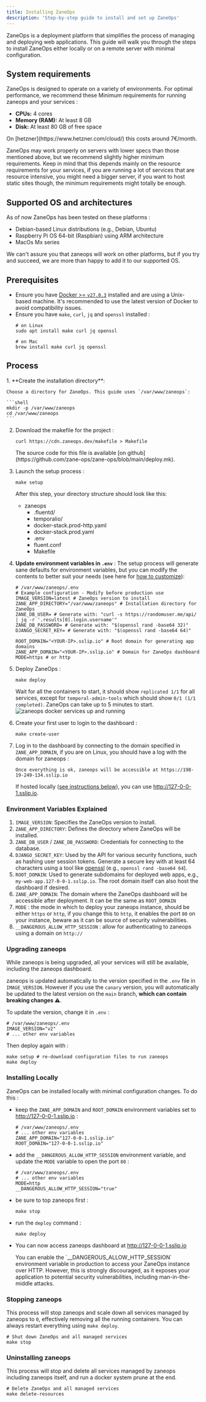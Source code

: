 ```yaml
---
title: Installing ZaneOps
description: 'Step-by-step guide to install and set up ZaneOps'
---
```



ZaneOps is a deployment platform that simplifies the process of managing and deploying web applications. This guide will walk you through the steps to install ZaneOps either locally or on a remote server with minimal configuration.


## System requirements

ZaneOps is designed to operate on a variety of environments. For optimal performance, we recommend these Minimum requirements for running zaneops and your services :

- **CPUs:** 4 cores 
- **Memory (RAM):** At least 8 GB
- **Disk:** At least 80 GB of free space

<Aside type="note" title="Information">
On [hetzner](https://www.hetzner.com/cloud/) this costs around 7€/month.
</Aside>

ZaneOps may work properly on servers with lower specs than those mentioned above, but we recommend slightly higher minimum requirements.
Keep in mind that this depends mainly on the resource requirements for your services, if you are running a lot of services that are resource intensive, 
you might need a bigger server, if you want to host static sites though, the minimum requirements might totally be enough.

## Supported OS and architectures

As of now ZaneOps has been tested on these platforms : 

- Debian-based Linux distributions (e.g., Debian, Ubuntu)
- Raspberry Pi OS 64-bit (Raspbian) using ARM architecture
- MacOs Mx series

We can't assure you that zaneops will work on other platforms, but if you try and succeed, we are more than happy to add 
it to our supported OS.

## Prerequisites

- Ensure you have [Docker >= `v27.0.3`](https://docs.docker.com/engine/install/) installed and are using a Unix-based machine. It's recommended to use the latest version of Docker to avoid compatibility issues.
- Ensure you have `make`, `curl`, `jq` and `openssl` installed : 
  ```shell
  # on Linux
  sudo apt install make curl jq openssl

  # on Mac
  brew install make curl jq openssl
  ```

## Process

<Steps>
1. **Create the installation directory**:

    Choose a directory for ZaneOps. This guide uses `/var/www/zaneops`:

    ```shell
    mkdir -p /var/www/zaneops 
    cd /var/www/zaneops
    ```

2. Download the makefile for the project :

    ```shell
    curl https://cdn.zaneops.dev/makefile > Makefile
    ```
    
    <Aside type="note">
    The source code for this file is available [on github](https://github.com/zane-ops/zane-ops/blob/main/deploy.mk).
    </Aside>


3. Launch the setup process :

    ```shell
    make setup
    ```

    After this step, your directory structure should look like this:

    <FileTree>

    - zaneops
        - .fluentd/
        - temporalio/
        - docker-stack.prod-http.yaml
        - docker-stack.prod.yaml
        - .env
        - fluent.conf
        - Makefile

    </FileTree>

4. **Update environment variables in `.env`** :
    The setup process will generate sane defaults for environment variables, 
    but you can modify the contents to better suit your needs (see here for [how to customize](#environment-variables-explained)):
    
    ```shell
    # /var/www/zaneops/.env
    # Example configuration - Modify before production use
    IMAGE_VERSION=latest # ZaneOps version to install
    ZANE_APP_DIRECTORY="/var/www/zaneops" # Installation directory for ZaneOps
    ZANE_DB_USER= # Generate with: "curl -s https://randomuser.me/api/ | jq -r '.results[0].login.username'"
    ZANE_DB_PASSWORD= # Generate with: "$(openssl rand -base64 32)"
    DJANGO_SECRET_KEY= # Generate with: "$(openssl rand -base64 64)"

    ROOT_DOMAIN="<YOUR-IP>.sslip.io" # Root domain for generating app domains
    ZANE_APP_DOMAIN="<YOUR-IP>.sslip.io" # Domain for ZaneOps dashboard
    MODE=https # or http
    ```

5. Deploy ZaneOps :

    ```shell
    make deploy
    ```
   Wait for all the containers to start, it should show `replicated 1/1` for all services, 
   except for `temporal-admin-tools` which should show `0/1 (1/1 completed)`. ZaneOps can take up to 5 minutes to start.
   ![zaneops docker services  up and running](/images/docker-stack.png)

6. Create your first user to login to the dashboard :

    ```shell
    make create-user
    ```

7. Log in to the dashboard by connecting to the domain specified in `ZANE_APP_DOMAIN`, if you are on Linux, you should have a log with the domain for zaneops : 
   
   ```shell
   Once everything is ok, zaneops will be accessible at https://198-19-249-134.sslip.io
   ```
   If hosted locally ([see instructions below](#installing-locally)), you can use http://127-0-0-1.sslip.io.
</Steps>



### Environment Variables Explained

1. `IMAGE_VERSION`: Specifies the ZaneOps version to install.
2. `ZANE_APP_DIRECTORY`: Defines the directory where ZaneOps will be installed.
3. `ZANE_DB_USER` / `ZANE_DB_PASSWORD`: Credentials for connecting to the database.
4. `DJANGO_SECRET_KEY`: Used by the API for various security functions, such as hashing user session tokens. Generate a secure key with at least 64 characters using a tool like [openssl](https://github.com/openssl/openssl) (e.g., `openssl rand -base64 64`).
5. `ROOT_DOMAIN`: Used to generate subdomains for deployed web apps, e.g., `my-web-app.127-0-0-1.sslip.io`. The root domain itself can also host the dashboard if desired.
6. `ZANE_APP_DOMAIN`: The domain where the ZaneOps dashboard will be accessible after deployment. It can be the same as `ROOT_DOMAIN`
7. `MODE` : the mode in which to deploy your zaneops instance, should be either `https` or  `http`, if you change this to `http`, it enables the port `80` on your instance, beware as it can be source of security vulnerabilities.
8. `__DANGEROUS_ALLOW_HTTP_SESSION` : allow for authenticating to zaneops using a domain on `http://`

### Upgrading zaneops 

<Aside type="tip">
While zaneops is being upgraded, all your services will still be available, including the zaneops dashboard. 
</Aside>

zaneops is updated automatically to the version specified in the `.env` file in `IMAGE_VERSION`. 
However if you use the `canary` version, you will automatically be updated to the latest version on the `main` branch, **which can contain breaking changes ⚠️**.

To update the version, change it in `.env` : 

```shell
# /var/www/zaneops/.env
IMAGE_VERSION="v2"
# ... other env variables
```

Then deploy again with : 

```shell
make setup # re-download configuration files to run zaneops 
make deploy
```


### Installing Locally 

ZaneOps can be installed locally with minimal configuration changes. 
To do this :
- keep the `ZANE_APP_DOMAIN` and `ROOT_DOMAIN` environment variables set to http://127-0-0-1.sslip.io :

  ```shell
  # /var/www/zaneops/.env
  # ... other env variables
  ZANE_APP_DOMAIN="127-0-0-1.sslip.io"
  ROOT_DOMAIN="127-0-0-1.sslip.io"
  ```
- add the `__DANGEROUS_ALLOW_HTTP_SESSION` environment variable, and update the `MODE` variable to open the port `80` :

  ```shell
  # /var/www/zaneops/.env
  # ... other env variables
  MODE=http
  __DANGEROUS_ALLOW_HTTP_SESSION="true"
  ```
- be sure to top zaneops first :

    ```shell
    make stop
    ``` 

- run the `deploy` command : 
  
  ```shell
  make deploy
  ```
- You can now access zaneops dashboard at http://127-0-0-1.sslip.io

  <Aside type="caution" title="Important">
  You can enable the `__DANGEROUS_ALLOW_HTTP_SESSION` environment variable in production to access your ZaneOps instance over HTTP.
  However, this is strongly discouraged, as it exposes your application to potential security vulnerabilities, including man-in-the-middle attacks.
  </Aside>


### Stopping zaneops 

This process will stop zaneops and scale down all services managed by zaneops to `0`, effectively removing all the running containers.
You can always restart everything using `make deploy`.

```shell
# Shut down ZaneOps and all managed services
make stop
```

### Uninstalling zaneops 

This process will stop and delete all services managed by zaneops including zaneops itself, and run a docker system prune at the end. 

```shell
# Delete ZaneOps and all managed services
make delete-resources
```
